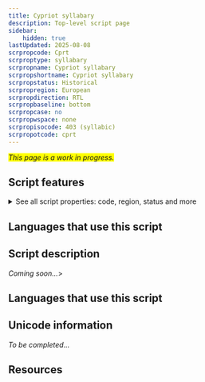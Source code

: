 ```yaml
---
title: Cypriot syllabary
description: Top-level script page
sidebar:
    hidden: true
lastUpdated: 2025-08-08
scrpropcode: Cprt
scrproptype: syllabary
scrpropname: Cypriot syllabary
scrpropshortname: Cypriot syllabary
scrpropstatus: Historical
scrpropregion: European
scrpropdirection: RTL
scrpropbaseline: bottom
scrpropcase: no
scrpropwspace: none
scrpropisocode: 403 (syllabic)
scrpropotcode: cprt
---
```


<span style='background-color:yellow'>_This page is a work in progress._</span>


## Script features

<details>
<summary> See all script properties: code, region, status and more</summary>
<ScriptInfo />
</details>

## Languages that use this script

<WsList script='Cprt' wsMax='5' />

## Script description

_Coming soon..._>

## Languages that use this script

<WsList script='Cprt' wsMax='5' />

## Unicode information

_To be completed..._

## Resources

<ScriptResources detailSummary='seemore' />

